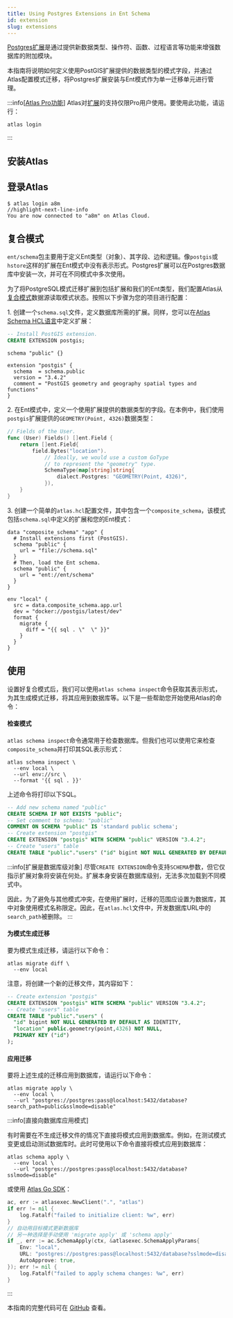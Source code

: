 ```yaml
---
title: Using Postgres Extensions in Ent Schema
id: extension
slug: extensions
---
```



[Postgres扩展](https://www.postgresql.org/docs/current/sql-createextension.html)是通过提供新数据类型、操作符、函数、过程语言等功能来增强数据库的附加模块。

本指南将说明如何定义使用PostGIS扩展提供的数据类型的模式字段，并通过Atlas配置模式迁移，将Postgres扩展安装与Ent模式作为单一迁移单元进行管理。

:::info[[Atlas Pro功能](https://atlasgo.io/features#pro-plan)]
Atlas对[扩展](https://atlasgo.io/atlas-schema/hcl#extension)的支持仅限Pro用户使用。要使用此功能，请运行：
```
atlas login
```
:::

## 安装Atlas

<InstallationInstructions />

## 登录Atlas

```shell
$ atlas login a8m
//highlight-next-line-info
You are now connected to "a8m" on Atlas Cloud.
```

## 复合模式

`ent/schema`包主要用于定义Ent类型（对象）、其字段、边和逻辑。像`postgis`或`hstore`这样的扩展在Ent模式中没有表示形式。Postgres扩展可以在Postgres数据库中安装一次，并可在不同模式中多次使用。

为了将PostgreSQL模式迁移扩展到包括扩展和我们的Ent类型，我们配置Atlas从[复合模式](https://atlasgo.io/atlas-schema/projects#data-source-composite_schema)数据源读取模式状态。按照以下步骤为您的项目进行配置：

1\. 创建一个`schema.sql`文件，定义数据库所需的扩展。同样，您可以在[Atlas Schema HCL语言](https://atlasgo.io/atlas-schema/hcl-types#extension)中定义扩展：

<Tabs>
<TabItem value={"sql"} label={"Using SQL"}>

```sql title="schema.sql"
-- Install PostGIS extension.
CREATE EXTENSION postgis;
```

</TabItem>
<TabItem value={"hcl"} label={"Using HCL"}>

```hcl title="schema.hcl"
schema "public" {}

extension "postgis" {
  schema  = schema.public
  version = "3.4.2"
  comment = "PostGIS geometry and geography spatial types and functions"
}
```

</TabItem>
</Tabs>

2\. 在Ent模式中，定义一个使用扩展提供的数据类型的字段。在本例中，我们使用`postgis`扩展提供的`GEOMETRY(Point, 4326)`数据类型：

```go title="ent/schema/user.go" {7-9}
// Fields of the User.
func (User) Fields() []ent.Field {
	return []ent.Field{
		field.Bytes("location").
			// Ideally, we would use a custom GoType
			// to represent the "geometry" type.
			SchemaType(map[string]string{
				dialect.Postgres: "GEOMETRY(Point, 4326)",
			}),
	}
}
```

3\. 创建一个简单的`atlas.hcl`配置文件，其中包含一个`composite_schema`，该模式包括`schema.sql`中定义的扩展和您的Ent模式：

```hcl title="atlas.hcl"
data "composite_schema" "app" {
  # Install extensions first (PostGIS).
  schema "public" {
    url = "file://schema.sql"
  }
  # Then, load the Ent schema.
  schema "public" {
    url = "ent://ent/schema"
  }
}

env "local" {
  src = data.composite_schema.app.url
  dev = "docker://postgis/latest/dev"
  format {
    migrate {
      diff = "{{ sql . \"  \" }}"
    }
  }
}
```

## 使用

设置好复合模式后，我们可以使用`atlas schema inspect`命令获取其表示形式，为其生成模式迁移，将其应用到数据库等。以下是一些帮助您开始使用Atlas的命令：

#### 检查模式

`atlas schema inspect`命令通常用于检查数据库。但我们也可以使用它来检查`composite_schema`并打印其SQL表示形式：

```shell
atlas schema inspect \
  --env local \
  --url env://src \
  --format '{{ sql . }}'
```

上述命令将打印以下SQL。

```sql
-- Add new schema named "public"
CREATE SCHEMA IF NOT EXISTS "public";
-- Set comment to schema: "public"
COMMENT ON SCHEMA "public" IS 'standard public schema';
-- Create extension "postgis"
CREATE EXTENSION "postgis" WITH SCHEMA "public" VERSION "3.4.2";
-- Create "users" table
CREATE TABLE "public"."users" ("id" bigint NOT NULL GENERATED BY DEFAULT AS IDENTITY, "location" public.geometry(point,4326) NOT NULL, PRIMARY KEY ("id"));
```

:::info[扩展是数据库级对象]
尽管`CREATE EXTENSION`命令支持`SCHEMA`参数，但它仅指示扩展对象将安装在何处。扩展本身安装在数据库级别，无法多次加载到不同模式中。

因此，为了避免与其他模式冲突，在使用扩展时，迁移的范围应设置为数据库，其中对象使用模式名称限定。因此，在`atlas.hcl`文件中，开发数据库URL中的`search_path`被删除。
:::

#### 为模式生成迁移

要为模式生成迁移，请运行以下命令：

```shell
atlas migrate diff \
  --env local
```

注意，将创建一个新的迁移文件，其内容如下：

```sql title="migrations/20240712090543.sql"
-- Create extension "postgis"
CREATE EXTENSION "postgis" WITH SCHEMA "public" VERSION "3.4.2";
-- Create "users" table
CREATE TABLE "public"."users" (
  "id" bigint NOT NULL GENERATED BY DEFAULT AS IDENTITY,
  "location" public.geometry(point,4326) NOT NULL,
  PRIMARY KEY ("id")
);
```

#### 应用迁移

要将上述生成的迁移应用到数据库，请运行以下命令：

```
atlas migrate apply \
  --env local \
  --url "postgres://postgres:pass@localhost:5432/database?search_path=public&sslmode=disable"
```

:::info[直接向数据库应用模式]

有时需要在不生成迁移文件的情况下直接将模式应用到数据库。例如，在测试模式变更或启动测试数据库时。此时可使用以下命令直接将模式应用到数据库：

```shell
atlas schema apply \
  --env local \
  --url "postgres://postgres:pass@localhost:5432/database?sslmode=disable"
```

或使用 [Atlas Go SDK](https://github.com/ariga/atlas-go-sdk)：

```go
ac, err := atlasexec.NewClient(".", "atlas")
if err != nil {
	log.Fatalf("failed to initialize client: %w", err)
}
// 自动用目标模式更新数据库
// 另一种选择是手动使用 'migrate apply' 或 'schema apply'
if _, err := ac.SchemaApply(ctx, &atlasexec.SchemaApplyParams{
	Env: "local",
	URL: "postgres://postgres:pass@localhost:5432/database?sslmode=disable",
	AutoApprove: true,
}); err != nil {
    log.Fatalf("failed to apply schema changes: %w", err)
}
```

:::

本指南的完整代码可在 [GitHub](https://github.com/ent/ent/tree/master/examples/enumtypes) 查看。